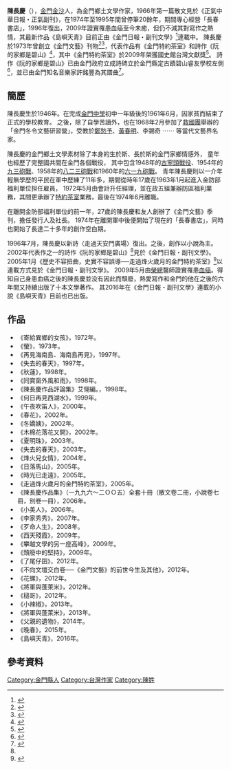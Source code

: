 {{Infobox writer
| name          = 陳長慶
| image         = 
| image_size    = 
| caption       = 陳長慶
<!-- 未知參數 | sex           = 男 -->
| birth_date    = {{birth year and age|1946 }}
| birth_place   = {{ROC|福建省}}[[金門縣|金門縣]][[金沙鎮_(金門縣)|金沙鎮]]
| occupation    = [[作家|作家]]
| education     = 
| nationality   = {{ROC}}
| period        = 
| genre         = 金門鄉土文學
| subject       = 
| movement      = 
| notable_works = 《金門特約茶室》, 《阮的家鄉是碧山》
| spouse        = 
| relatives     = 
| influences    = 
| influenced    = 
| awards        = 
| signature     = 
| website       = {{URL | http://kinmen.org/陳長慶}}
}}
'''陳長慶'''（{{bd|1946年|}}），[[金門|金門]][[金沙|金沙]]人，為金門鄉土文學作家，1966年第一篇散文見於《正氣中華日報・正氣副刊》，在1974年至1995年間曾停筆20餘年，期間專心經營「長春書店」，1996年復出，2009年證實罹患血癌至今未癒，但仍不減其對寫作之熱情，其最新作品《島嶼天青》目前正由《金門日報・副刊文學》<ref>{{Cite web |url=http://www.kmdn.gov.tw/1117/1271/1274/ |title=金門日報・副刊文學 |access-date=2016-05-18 |archive-date=2021-05-09 |archive-url=https://web.archive.org/web/20210509232637/https://www.kmdn.gov.tw/1117/1271/1274/ |dead-url=no }}</ref>連載中。
陳長慶於1973年曾創立《金門文藝》刊物<ref>{{Cite web |url=http://www.cna.com.tw/news/firstnews/201505245004-1.aspx |title=金門文藝的美麗與哀愁 |access-date=2016-04-14 |archive-date=2016-04-25 |archive-url=https://web.archive.org/web/20160425140857/http://www.cna.com.tw/news/firstnews/201505245004-1.aspx |dead-url=no }}</ref><ref>{{Cite web |url=http://www3.nmtl.gov.tw/Writer2/writer_detail.php?id=1564 |title=2007台灣作家作品目錄 |access-date=2016-05-16 |archive-date=2016-09-24 |archive-url=https://web.archive.org/web/20160924002513/http://www3.nmtl.gov.tw/Writer2/writer_detail.php?id=1564 |dead-url=no }}</ref>，代表作品有《金門特約茶室》和詩作《阮的家鄉是碧山》<ref name="#1">{{Cite web |url=http://www.kmdn.gov.tw/1117/1271/1274/31286 |title=阮的家鄉是碧山為年「碧山的呼喚」系列活動而作 |access-date=2016-05-18 |archive-date=2019-09-02 |archive-url=https://web.archive.org/web/20190902213045/https://www.kmdn.gov.tw/1117/1271/1274/31286 |dead-url=no }}</ref>，其中《金門特約茶室》於2009年榮獲國史館台灣文獻獎<ref>{{Cite web |url=http://www.th.gov.tw/new_index/pages/e/e_07.php |title=國史館台灣文獻獎 |access-date=2016-05-21 |archive-url=https://web.archive.org/web/20160528231119/http://www.th.gov.tw/new_index/pages/e/e_07.php |archive-date=2016-05-28 |dead-url=yes }}</ref>。
詩作《阮的家鄉是碧山》已由金門政府立成詩碑立於金門縣定古蹟碧山睿友學校左側<ref>{{Cite web |url=http://www.kmdn.gov.tw/1117/1271/1274/262581 |title=陳長慶〈阮的家鄉是碧山〉鐫成 |access-date=2016-05-18 |archive-date=2016-06-16 |archive-url=https://web.archive.org/web/20160616231654/http://www.kmdn.gov.tw/1117/1271/1274/262581 |dead-url=no }}</ref>，並已由金門知名音樂家許銘豐為其譜曲<ref>{{Cite web |url=http://web.kinmen.gov.tw/Layout/main_ch/News_NewsContent.aspx?NewsID=148005 |title=阮的家鄉是碧山許銘豐為陳長慶詩作譜曲 |access-date=2016-05-18 |archive-url=https://web.archive.org/web/20160609193532/http://web.kinmen.gov.tw/Layout/main_ch/News_NewsContent.aspx?NewsID=148005 |archive-date=2016-06-09 |dead-url=yes }}</ref>。

== 簡歷 ==
陳長慶生於1946年。在完成[[金門中學|金門中學]]初中一年級後的1961年6月，因家貧而結束了正式的學校教育。
之後，除了自學苦讀外，也在1968年2月參加了[[救國團|救國團]]舉辦的「金門冬令文藝研習營」，受教於[[鄭愁予|鄭愁予]]、[[黃春明|黃春明]]、李錫奇 ⋯⋯ 等當代文藝界名家。

陳長慶的金門鄉土文學素材除了本身的生於斯、長於斯的金門家鄉情感外，
童年也經歷了完整國共間在金門各個戰役，
其中包含1948年的[[古寧頭戰役|古寧頭戰役]]、1954年的[[九三砲戰|九三砲戰]]、1958年的[[八二三砲戰|八二三砲戰]]和1960年的[[六一九砲戰|六一九砲戰]]。
青年陳長慶則以一介年輕無學歷的平民在軍中歷練了11年多，期間從時年17歲在1963年1月起進入金防部福利單位担任雇員，
1972年5月由會計升任經理，並在政五組兼辦防區福利業務，其間更承辦了[[特約茶室|特約茶室]]業務，最後在1974年6月離職。

在離開金防部福利單位的前一年，27歲的陳長慶和友人創辦了《金門文藝》季刊，擔任發行人及社長。
1974年在離開軍中後便開始了現在的「長春書店」，同時也開始了長達二十多年的創作空白期。

1996年7月，陳長慶以新詩〈走過天安門廣場〉復出。之後，創作以小說為主。
2002年代表作之一的詩作《阮的家鄉是碧山》<ref name="#1"/>見於《金門日報・副刊文學》。
2005年1月《歷史不容扭曲，史實不容誤導──走過烽火歲月的金門特約茶室》<ref>{{Cite web |url=http://www.kmdn.gov.tw/1117/1271/1274/35564 |title=歷史不容扭曲，史實不容誤導 |access-date=2016-05-26 |archive-date=2016-08-03 |archive-url=https://web.archive.org/web/20160803181037/http://www.kmdn.gov.tw/1117/1271/1274/35564 |dead-url=no }}</ref>以連載方式見於《金門日報・副刊文學》。
2009年5月由[[榮民醫院|榮總]]醫師證實罹患[[血癌|血癌]]。得知自己身患血癌之後的陳長慶並没有因此而頹廢，熱愛寫作和金門的他在之後的六年間又持續出版了十本文學著作。
其2016年在《金門日報・副刊文學》連載的小說《島嶼天青》目前也已出版。

== 作品 ==
*《寄給異鄉的女孩》，1972年。
*《螢》，1973年。
*《再見海南島．海南島再見》，1997年。
*《失去的春天》，1997年。
*《秋蓮》，1998年。
*《同賞窗外風和雨》，1998年。
*《陳長慶作品評論集》艾翎編。，1998年。
*《何日再見西湖水》，1999年。
*《午夜吹笛人》，2000年。
*《春花》，2002年。
*《冬嬌姨》，2002年。
*《木棉花落花又開》，2002年。
*《夏明珠》，2003年。
*《失去的春天》，2003年。
*《烽火兒女情》，2004年。
*《日落馬山》，2005年。
*《時光已走遠》，2005年。
*《走過烽火歲月的金門特約茶室》，2005年。	
*《陳長慶作品集》（一九九六～二ＯＯ五）全套十冊（散文卷二冊，小說卷七冊，別卷一冊），2006年。
*《小美人》，2006年。
*《李家秀秀》，2007年。
*《歹命人生》，2008年。
*《西天殘霞》，2009年。
*《攀越文學的另一座高峰》，2009年。
*《頹廢中的堅持》，2009年。
*《了尾仔囝》，2012年。
*《不向文壇交白卷──《金門文藝》的前世今生及其他》，2012年。
*《花螺》，2012年。
*《將軍與蓬萊米》，2012年。
*《槌哥》，2012年。
*《小辣椒》，2013年。
*《將軍與蓬萊米》，2013年。
*《父親的遺物》，2014年。
*《晚春》，2015年。
*《島嶼天青》，2016年。

==參考資料==
{{reflist}}


[[Category:金門縣人|Category:金門縣人]]
[[Category:台灣作家|Category:台灣作家]]
[[Category:陳姓|Category:陳姓]]